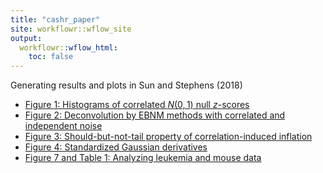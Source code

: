 ```yaml
---
title: "cashr_paper"
site: workflowr::wflow_site
output:
  workflowr::wflow_html:
    toc: false
---
```


Generating results and plots in Sun and Stephens (2018)

* [Figure 1: Histograms of correlated $N(0,1)$ null $z$-scores](cashr_paper_fig_corN01.html)
* [Figure 2: Deconvolution by EBNM methods with correlated and independent noise](cashr_paper_fig_deconv.html)
* [Figure 3: Should-but-not-tail property of correlation-induced inflation](cashr_paper_fig_shoulder.html)
* [Figure 4: Standardized Gaussian derivatives](cashr_paper_fig_stdGD.html)
* [Figure 7 and Table 1: Analyzing leukemia and mouse data](cashr_paper_fig_leukmouse.html)
